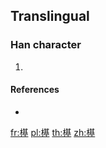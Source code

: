==Translingual==

===Han character===
{{Han char|rn=75|rad=木|as=11|sn=15|four=|canj=DTCG|ids=⿰木基}}

# {{defn|Han|sort=木11}}

====References====
* {{Han ref|kx=0551.181|hdz=21273.041|uh=6A2D|ud=27181}}

[[fr:樭]]
[[pl:樭]]
[[th:樭]]
[[zh:樭]]